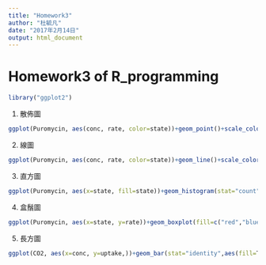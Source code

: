 ```yaml
---
title: "Homework3"
author: "杜毓凡"
date: "2017年2月14日"
output: html_document
---
```


# Homework3 of R_programming

```r
library("ggplot2")
```

1. 散佈圖
```r
ggplot(Puromycin, aes(conc, rate, color=state))+geom_point()+scale_color_manual(values =c("red","purple"))+ggtitle("Reaction Velocity of an Enzymatic Reaction")+xlab("concentration")+ylab("Reaction velocity")+theme(axis.title.y =element_text(angle = 0, vjust=0.5))

```

2. 線圖
```r
ggplot(Puromycin, aes(conc, rate, color=state))+geom_line()+scale_color_manual(values =c("red","purple"))+ggtitle("Reaction Velocity of an Enzymatic Reaction")+xlab("concentration")+ylab("Reaction velocity")+theme(axis.title.y = element_text(angle = 0, vjust=0.5))

```

3. 直方圖
```r
ggplot(Puromycin, aes(x=state, fill=state))+geom_histogram(stat="count")+scale_fill_manual(values=c("green","purple"))+ggtitle("number of each state")+xlab("state")+ylab("count")+theme(axis.title.y = element_text(angle = 0, vjust=0.5))+theme(plot.title =element_text(,hjust=0.5) )

```

4. 盒鬚圖
```r
ggplot(Puromycin, aes(x=state, y=rate))+geom_boxplot(fill=c("red","blue"))+ggtitle("reaction of each state")+xlab("state")+ylab("reaction rate")+theme(axis.title.y = element_text(angle = 0, vjust=0.5))+theme(plot.title =element_text(,hjust=0.5) )

```

5. 長方圖
```r
ggplot(CO2, aes(x=conc, y=uptake,))+geom_bar(stat="identity",aes(fill=Type))+coord_flip()+facet_wrap(~Treatment)

```